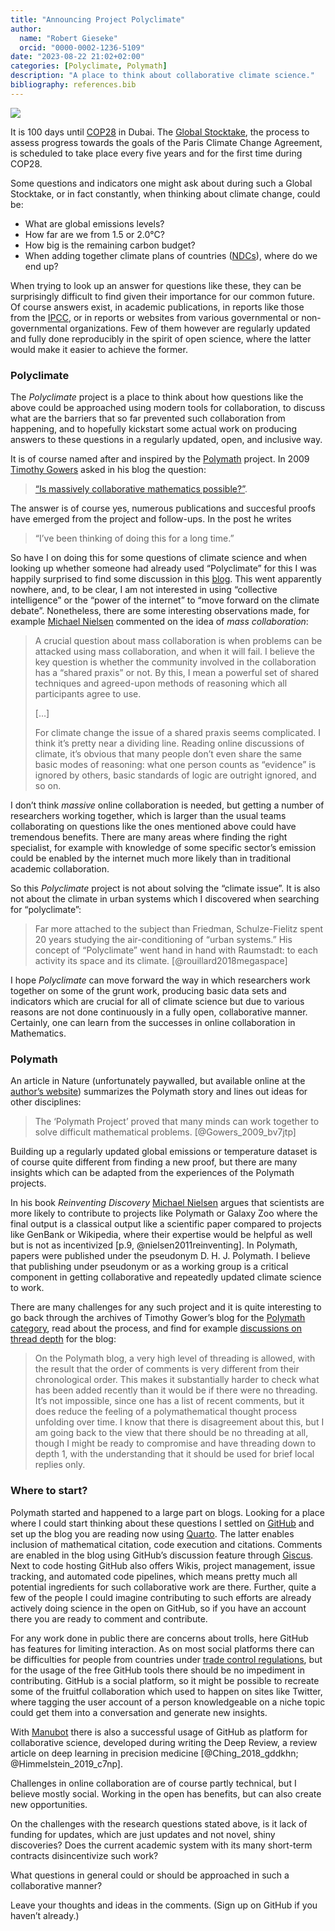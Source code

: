 ```yaml
---
title: "Announcing Project Polyclimate"
author:
  name: "Robert Gieseke"
  orcid: "0000-0002-1236-5109"
date: "2023-08-22 21:02+02:00"
categories: [Polyclimate, Polymath]
description: "A place to think about collaborative climate science."
bibliography: references.bib
---
```


![](duck.jpg){fig-alt="Cover of Michael Nielsen's book Reinventing Discovery, a tree and three ducks in the background"}

It is 100 days until [COP28](https://www.cop28.com/en/) in Dubai.
The [Global Stocktake](https://unfccc.int/topics/global-stocktake), the process to assess progress towards the goals of the Paris Climate Change Agreement, is scheduled to take place every five years and for the first time during COP28.

Some questions and indicators one might ask about during such a Global Stocktake, or in fact constantly, when thinking about climate change, could be:

- What are global emissions levels?
- How far are we from 1.5 or 2.0°C?
- How big is the remaining carbon budget?
- When adding together climate plans of countries ([NDCs](https://unfccc.int/NDCREG)), where do we end up?

When trying to look up an answer for questions like these, they can be surprisingly difficult to find given their importance for our common future.
Of course answers exist, in academic publications, in reports like those from the [IPCC](https://www.ipcc.ch/), or in reports or websites from various governmental or non-governmental organizations.
Few of them however are regularly updated and fully done reproducibly in the spirit of open science, where the latter would make it easier to achieve the former.

### Polyclimate

The *Polyclimate* project is a place to think about how questions like the above could be approached using modern tools for collaboration, to discuss what are the barriers that so far prevented such collaboration from happening, and to hopefully kickstart some actual work on producing answers to these questions in a regularly updated, open, and inclusive way.

It is of course named after and inspired by the [Polymath](https://polymathprojects.org/) project.
In 2009 [Timothy Gowers](https://en.wikipedia.org/wiki/Timothy_Gowers) asked in his blog the question:

> ["Is massively collaborative mathematics possible?"](https://gowers.wordpress.com/2009/01/27/is-massively-collaborative-mathematics-possible/).

The answer is of course yes, numerous publications and succesful proofs have emerged from the project and follow-ups. In the post he writes

> "I’ve been thinking of doing this for a long time."

So have I on doing this for some questions of climate science and when looking up whether someone had already used "Polyclimate" for this I was happily surprised to find some discussion in this [blog](https://judithcurry.com/2011/04/22/polyclimate/).
This went apparently nowhere, and, to be clear, I am not interested in using "collective intelligence" or the "power of the internet" to "move forward on the climate debate".
Nonetheless, there are some interesting observations made, for example [Michael Nielsen](https://michaelnielsen.org/) commented on the idea of _mass collaboration_:

> A crucial question about mass collaboration is when problems can be attacked using mass collaboration, and when it will fail.  I believe the key question is whether the community involved in the collaboration has a “shared praxis” or not.  By this, I mean a powerful set of shared techniques and agreed-upon methods of reasoning which all participants agree to use.
>
> […]
>
> For climate change the issue of a shared praxis seems complicated.  I think it’s pretty near a dividing line.  Reading online discussions of climate, it’s obvious that many people don’t even share the same basic modes of reasoning: what one person counts as “evidence” is ignored by others, basic standards of logic are outright ignored, and so on.

I don't think _massive_ online collaboration is needed, but getting a number of researchers working together, which is larger than the usual teams collaborating on questions like the ones mentioned above  could have tremendous benefits.
There are many areas where finding the right specialist, for example with knowledge of some specific sector's emission could be enabled by the internet much more likely than in traditional academic collaboration.

So this _Polyclimate_ project is not about solving the "climate issue". It is also not about the climate in urban systems which I discovered when searching for "polyclimate":

> Far more attached to the subject than Friedman, Schulze-Fielitz spent 20 years studying the air-conditioning of “urban systems.” His concept of “Polyclimate” went hand in hand with Raumstadt: to each activity its space and its climate.
[@rouillard2018megaspace]

I hope _Polyclimate_ can move forward the way in which researchers work together on some of the grunt work, producing basic data sets and indicators which are crucial for all of climate science but due to various reasons are not done continuously in a fully open, collaborative manner.
Certainly, one can learn from the successes in online collaboration in Mathematics.

### Polymath

An article in Nature (unfortunately paywalled, but available online at the [author's website](https://www.michaelnielsen.org/papers/mcm.pdf)) summarizes the Polymath story and lines out ideas for other disciplines:

> The ‘Polymath Project’ proved that many minds can work together to solve difficult mathematical problems.
[@Gowers_2009_bv7jtp]

Building up a regularly updated global emissions or temperature dataset is of course quite different from finding a new proof, but there are many insights which can be adapted from the experiences of the Polymath projects.

In his book _Reinventing Discovery_ [Michael Nielsen](https://michaelnielsen.org/) argues that scientists are more likely to contribute to projects like Polymath or Galaxy Zoo where the final output is a classical output like a scientific paper compared to projects like GenBank or Wikipedia, where their expertise would be helpful as well but is not as incentivized [p.9, @nielsen2011reinventing].
In Polymath, papers were published under the pseudonym D. H. J. Polymath.
I believe that publishing under pseudonym or as a working group is a critical component in getting collaborative and repeatedly updated climate science to work.

There are many challenges for any such project and it is quite interesting to go back through the archives
of Timothy Gower's blog for the [Polymath category](https://gowers.wordpress.com/category/polymath/), read about the process, and find for example [discussions on thread depth](https://gowers.wordpress.com/2009/09/16/possible-future-polymath-projects/) for the blog:

> On the Polymath blog, a very high level of threading is allowed, with the result that the order of comments is very different from their chronological order. This makes it substantially harder to check what has been added recently than it would be if there were no threading. It’s not impossible, since one has a list of recent comments, but it does reduce the feeling of a polymathematical thought process unfolding over time. I know that there is disagreement about this, but I am going back to the view that there should be no threading at all, though I might be ready to compromise and have threading down to depth 1, with the understanding that it should be used for brief local replies only.

### Where to start?

Polymath started and happened to a large part on blogs. Looking for a place where I could start thinking about these questions I settled on [GitHub](https://github.com/polyclimate/) and set up the blog you are reading now using [Quarto](https://quarto.org/).
The latter enables inclusion of mathematical citation, code execution and citations.
Comments are enabled in the blog using GitHub's discussion feature through [Giscus](https://github.com/giscus/giscus/).
Next to code hosting GitHub also offers Wikis, project management, issue tracking, and automated code pipelines, which means pretty much all potential ingredients for such collaborative work are there.
Further, quite a few of the people I could imagine contributing to such efforts are already actively doing science in the open on GitHub, so if you have an account there you are ready to comment and contribute.

For any work done in public there are concerns about trolls, here GitHub has features for limiting interaction.
As on most social platforms there can be difficulties for people from countries under [trade control regulations](https://docs.github.com/en/site-policy/other-site-policies/github-and-trade-controls), but for the usage of the free GitHub tools there should be no impediment in contributing.
GitHub is a social platform, so it might be possible to recreate some of the fruitful collaboration which used to happen on sites like Twitter, where tagging the user account of a person knowledgeable on a niche topic could get them into a conversation and generate new insights.

With [Manubot](https://manubot.org/) there is also a successful usage of GitHub as platform for collaborative science, developed during writing the Deep Review, a review article on deep learning in precision medicine [@Ching_2018_gddkhn; @Himmelstein_2019_c7np].  

Challenges in online collaboration are of course partly technical, but I believe mostly social.
Working in the open has benefits, but can also create new opportunities.

On the challenges with the research questions stated above, is it lack of funding for updates, which are just updates and not novel, shiny discoveries?
Does the current academic system with its many short-term contracts disincentivize such work?

What questions in general could or should be approached in such a collaborative manner?

Leave your thoughts and ideas in the comments. (Sign up on GitHub if you haven't already.)
